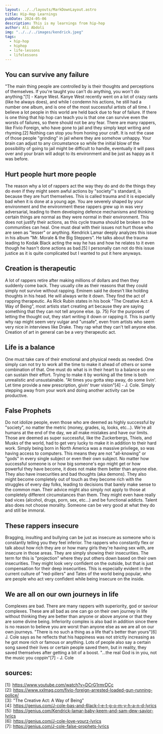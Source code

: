 ```yaml
---
layout: ../../layouts/MarkDownLayout.astro
title: Hip-Hop Learnings
pubDate: 2024-05-06
description: This is my learnings from hip-hop
author: Ali Abdoli
img: "../../../images/kendrick.jpeg"
tags:
  - hip-hop
  - hiphop
  - life-lessons
  - lifelessons
---
```


## You can survive any failure

"The main thing people are controlled by is their thoughts and perceptions of themselves. If you're taught you can't do anything, you won't do anything."\[1] - Kanye West. Kanye West recently went on a lot of crazy rants (like he always does), and while I condemn his actions, he still had a number one album, and is one of the most successful artists of all time. I believe a lot people in this world are held back due to fear of failure. If there is one thing that hip hop can teach you is that one can survive even the worsts of failures, so there should not be any fear. There are many rappers, like Fivio Foreign, who have gone to jail and they simply kept writing and rhyming.\[2] Nothing can stop you from honing your craft. It is not the case of those people "grinding" in jail where they are somehow unhappy. Your brain can adjust to any circumstance so while the initial blow of the possibility of going to jail might be difficult to handle, eventually it will pass over and your brain will adopt to its environment and be just as happy as it was before.
## Hurt people hurt more people

The reason why a lot of rappers act the way they do and do the things they do even if they might seem awful actions by "society"'s standard, is because they are hurt themselves. This is called trauma and it is especially bad when it is done at a young age. You are severely shaped by your environment and the environment these rappers grew up in was very adversarial, leading to them developing defence mechanisms and thinking certain things are normal as they were normal in their environment. This does not justify their actions, as this cycle trauma should be broken so the communities can heal. One must deal with their issues not hurt those who are seen as "lesser" or anything. Kendrick Lamar deeply analyzes this issue in his album "Mr. Morale & the Big Steppers". He talks about the trauma leading to Kodak Black acting the way he has and how he relates to it even though he hasn't done actions as bad.\[5] I personally can not do this issue justice as it is quite complicated but I wanted to put it here anyways.
## Creation is therapeutic

A lot of rappers retire after making millions of dollars and then they suddenly come back. They usually cite as their reasons that they could simply not survive without rapping. Eminem said he doesn't like holding thoughts in his head. He will always write it down. They find the act of rapping therapeutic. As Rick Rubin states in his book "The Creative Act: A Way of Being", most artists start creating art because they are saying something that they can not tell anyone else. (p. 75) For the purposes of letting the thought out, they start writing it down or rapping it. This is partly why rap might seem very vulgar and "unsafe", even from artists who seem very nice in interviews like Drake. They rap what they can't tell anyone else. Creation of art in general can be a very therapeutic act.
## Life is a balance

One must take care of their emotional and physical needs as needed. One simply can not try to work all the time to make it ahead of others or some combination of that. One must do what is in their heart to a balance so one can sustain their effort. Trying to make it by working all the time is both unrealistic and unsustainable. "At times you gotta step away, do some livin'. Let time provide a new prescription, givin' truer vision"\[4] - J. Cole. Simply stepping away from your work and doing another activity can be productive.
## False Prophets

Do not idolize people, even those who are deemed as highly successful by "society", no matter the metric (money, grades, iq, looks, etc...). We're all humans at the end of the day, we all make mistakes and have our limits. Those are deemed as super successful, like the Zuckerbergs, Thiels, and Musks of the world, had to get very lucky to make it in addition to their hard work. Simply being born in North America was a massive privilege, so was having access to computers. This means they are not "all-knowing" or "gods" in every single subject or even their own subject. No matter how successful someone is or how big someone's ego might get or how powerful they have become, it does not make them better than anyone else. They also have insecurities and bad thoughts (aka demons). They also might become completely out of touch as they become rich with the struggles of every day folks, leading to decisions that barely make sense to the common man. Their advice might also simply not apply to those at completely different circumstances than them. They might even have really bad vices (alcohol, drugs, porn, sex, etc...) and be functional addicts. Talent also does not choose morality. Someone can be very good at what they do and still be immoral.
## These rappers insecure

Bragging, insulting and bullying can be just as insecure as someone who is constantly telling you they feel inferior. The rappers who constantly flex or talk about how rich they are or how many girls they're having sex with, are insecure in those areas. They are simply showing their insecurities. The term for this is "projection" where they put others down based on their own insecurities. They might look very confident on the outside, but that is just compensation for their deep insecurities. This is especially evident in the current culture of "red-pillers" and Tates of the world being popular, who are people who act very confident while being insecure on the inside.
## We are all on our own journeys in life

Complexes are bad. There are many rappers with superiority, god or saviour complexes. These are all bad as one can go on their own journey in life without thinking they are better than anyone or above anyone or that they are some divine being. Inferiority complex is also bad in addition since there is no reason to believe you are worst than anyone else as we are all on our own journeys. "There is no such a thing as a life that's better than yours"\[6] J. Cole says as he reflects that his happiness was not strictly increasing as he got more rich or famous or anything. Lots of people also say a certain song saved their lives or certain people saved them, but in reality, they saved themselves after getting a bit of a boost. "...the real God is in you, not the music you coppin"\[7] - J. Cole

## sources:
\[1]: https://www.youtube.com/watch?v=DCrG1rmrDCc \
\[2]: https://www.xxlmag.com/fivio-foreign-arrested-loaded-gun-running-police/ \
\[3]: "The Creative Act: A Way of Being" \
\[4]: https://genius.com/J-cole-bas-and-6lack-l-e-t-g-o-m-y-h-a-n-d-lyrics \
\[5]: https://genius.com/Kendrick-lamar-baby-keem-and-sam-dew-savior-lyrics \
\[6]: https://genius.com/J-cole-love-yourz-lyrics \
\[7]: https://genius.com/J-cole-false-prophets-lyrics 

